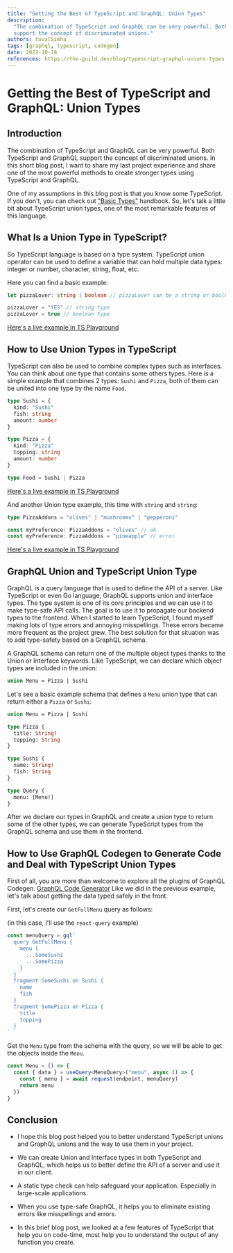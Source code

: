 ```yaml
---
title: "Getting the Best of TypeScript and GraphQL: Union Types"
description:
  "The combination of TypeScript and GraphQL can be very powerful. Both TypeScript and GraphQL
  support the concept of discriminated unions."
authors: tuvalSimha
tags: [graphql, typescript, codegen]
date: 2022-10-18
references: https://the-guild.dev/blog/typescript-graphql-unions-types
---
```


# Getting the Best of TypeScript and GraphQL: Union Types

## Introduction

The combination of TypeScript and GraphQL can be very powerful. Both TypeScript and GraphQL support
the concept of discriminated unions. In this short blog post, I want to share my last project
experience and share one of the most powerful methods to create stronger types using TypeScript and
GraphQL.

One of my assumptions in this blog post is that you know some TypeScript. If you don't, you can
check out ["Basic Types"](https://www.typescriptlang.org/docs/handbook/basic-types.html) handbook.
So, let's talk a little bit about TypeScript union types, one of the most remarkable features of
this language.

## What Is a Union Type in TypeScript?

So TypeScript language is based on a type system. TypeScript union operator can be used to define a
variable that can hold multiple data types: integer or number, character, string, float, etc.

Here you can find a basic example:

```ts
let pizzaLover: string | boolean // pizzaLover can be a string or boolean type

pizzaLover = "YES" // string type
pizzaLover = true // boolean type
```

[Here's a live example in TS Playground](https://www.typescriptlang.org/play?#code/DYUwLgBADglgXnAhgGQPYDcQCcBcEDOYWMAdgOYQA+EARqqqIiQLABQbsCKG2EAvBADkATQCiAZUEQA9NIJFSFMAE8oIDvCRpMWfhCIBXEDLl0GIJvtXrWsiAD0A-GyA)

## How to Use Union Types in TypeScript

TypeScript can also be used to combine complex types such as interfaces. You can think about one
type that contains some others types. Here is a simple example that combines 2 types: `Sushi` and
`Pizza`, both of them can be united into one type by the name `Food`.

```ts
type Sushi = {
  kind: "Sushi"
  fish: string
  amount: number
}

type Pizza = {
  kind: "Pizza"
  topping: string
  amount: number
}

type Food = Sushi | Pizza
```

[Here's a live example in TS Playground](https://www.typescriptlang.org/play?#code/C4TwDgpgBAygrgZwBYEsoF4oG8CwAoKKAaxQDsATALigHJ5kUb9CAzFZahYAJzIHNmUAIYBbAPZxSwaqTgiARhG74AvvnyhIUAAooAXnqEZsgkhWo1dBoUwJRgYsGH6ce-QaIlSZcxcrxqeOp4mtAAYmJi5Mb0qFAAPjr6hsFAA)

And another Union type example, this time with `string` and `string`:

```ts
type PizzaAddons = "olives" | "mushrooms" | "pepperoni"

const myPreference: PizzaAddons = "olives" // ok
const myPreference: PizzaAddons = "pineapple" // error
```

[Here's a live example in TS Playground](https://www.typescriptlang.org/play?#code/C4TwDgpgBACglgLwQQwIIBN0HsB2BnKAXigHIsAbOANwjxKgB9SBbAVzwAsAnLLZuxqUhhIPHHBIBYAFAyAxrjzAozEDC4QAZhA045EAFyxEKDNnxFSFarXoB6O1CwBreYuWr1WnRD2HjSGiYipYkYHA4EMgi5BD2jjo8XDJAA)

## GraphQL Union and TypeScript Union Type

GraphQL is a query language that is used to define the API of a server. Like TypeScript or even Go
language, GraphQL supports union and interface types. The type system is one of its core principles
and we can use it to make type-safe API calls. The goal is to use it to propagate our backend types
to the frontend. When I started to learn TypeScript, I found myself making lots of type errors and
annoying misspellings. These errors became more frequent as the project grew. The best solution for
that situation was to add type-safety based on a GraphQL schema.

A GraphQL schema can return one of the multiple object types thanks to the Union or Interface
keywords. Like TypeScript, we can declare which object types are included in the union:

```graphql
union Menu = Pizza | Sushi
```

Let's see a basic example schema that defines a `Menu` union type that can return either a `Pizza`
or `Sushi`:

```graphql
union Menu = Pizza | Sushi

type Pizza {
  title: String!
  topping: String
}

type Sushi {
  name: String!
  fish: String
}

type Query {
  menu: [Menu!]
}
```

After we declare our types in GraphQL and create a union type to return some of the other types, we
can generate TypeScript types from the GraphQL schema and use them in the frontend.

## How to Use GraphQL Codegen to Generate Code and Deal with TypeScript Union Types

First of all, you are more than welcome to explore all the plugins of GraphQL Codegen.
[GraphQL Code Generator](https://graphql-code-generator.com/) Like we did in the previous example,
let's talk about getting the data typed safely in the front.

First, let's create our `GetFullMenu` query as follows:

(in this case, I'll use the `react-query` example)

```ts
const menuQuery = gql`
  query GetFullMenu {
    menu {
      ...SomeSushi
      ...SomePizza
    }
  }
  fragment SomeSushi on Sushi {
    name
    fish
  }
  fragment SomePizza on Pizza {
    title
    topping
  }
`
```

Get the `Menu` type from the schema with the query, so we will be able to get the objects inside the
`Menu`.

```ts
const Menu = () => {
  const { data } = useQuery<MenuQuery>("menu", async () => {
    const { menu } = await request(endpoint, menuQuery)
    return menu
  })
}
```

## Conclusion

- I hope this blog post helped you to better understand TypeScript unions and GraphQL unions and the
  way to use them in your project.

- We can create Union and Interface types in both TypeScript and GraphQL, which helps us to better
  define the API of a server and use it in our client.

- A static type check can help safeguard your application. Especially in large-scale applications.

- When you use type-safe GraphQL, it helps you to eliminate existing errors like misspellings and
  errors.

- In this brief blog post, we looked at a few features of TypeScript that help you on code-time,
  most help you to understand the output of any function you create.
